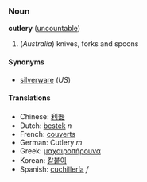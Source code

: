 === Noun ===
'''cutlery''' ([[uncountable]])

# (''Australia'') knives, forks and spoons<!-- UK too right? -->

====Synonyms====
*[[silverware]] (''US'')

====Translations====
*Chinese: [[利器]]
*Dutch: [[bestek]] ''n''
*French: [[couverts]]
*German: Cutlery ''m''
*Greek: [[μαχαιροπήρουνα]]
*Korean: [[칼붙이]]
*Spanish: [[cuchillería]] ''f''